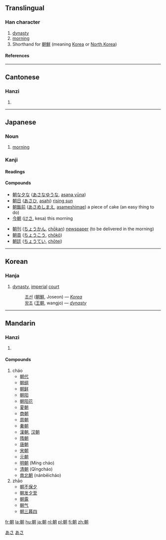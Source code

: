 ==Translingual==
===Han character===
{{Han char|rn=74|rad=月|as=08|sn=12|four=4742<sub>0</sub>|canj=十十月 (JJB)}}
# [[dynasty]]
# [[morning]]
# Shorthand for [[朝鮮]] (meaning [[Korea]] or [[North Korea]])
====References====
{{Han ref|kx=0506.030|dkj=14374|dj=0885.070|hdz=32084.080|uh=671D|ud=26397|bh=B4C2|bd=46274}}
----
==Cantonese==
===Hanzi===
{{yue-hanzi|jyut=|y=[[chiu4]], [[jiu1]]}}
# {{defn|Cantonese}}
----
==Japanese==
===Noun===
[[Category:1000 Japanese basic words|あさ]]
{{ja-noun|k|hira=あさ|rom=asa}}

# [[morning]]
[[Category:ja:Time|あさ]]
===Kanji===
{{ja-kanji|grade=|rs=月08}}
====Readings====
{{ja-readings|on=[[ちょう]] ([[chō]])|kun=[[あさ]] ([[asa]]), [[あした]] ([[ashita]]), [[あつまる]] ([[atsumaru]])|nanori=[[とも]]}}
====Compounds====
{{top2}}
*[[朝な夕な]] ([[あさなゆうな]], [[asana yūna]])
*[[朝日]] ([[あさひ]], [[asahi]]) [[rising sun]]
*[[朝飯前]] ([[あさめしまえ]], [[asameshimae]]) a piece of cake (an easy thing to do)
*[[今朝]] ([[けさ]], kesa) this morning
{{mid2}}
*[[朝刊]] ([[ちょうかん]], [[chōkan]]) [[newspaper]] (to be delivered in the morning)
*[[朝貢]] ([[ちょうこう]], [[chōkō]]) 
*[[朝廷]] ([[ちょうてい]], [[chōtei]])
{{bottom}}
----

==Korean==
===Hanja===
{{ko-hanja|hangeul=[[조]]|eumhun=|rv=jo|mr=cho|y=co}}
# [[dynasty]], [[imperial]] [[court]]
#:[[조선]] ([[朝鮮]], Joseon) &mdash; ''[[Korea]]''
#:[[왕조]] ([[王朝]], wangjo) &mdash; ''[[dynasty]]''

----

==Mandarin==
===Hanzi===
{{cmn-hanzi|pin=[[cháo]] ([[chao2]]), [[zhāo]] ([[zhao1]])|wg=[[ch'ao2|ch'ao<sup>2</sup>]], [[chao1|chao<sup>1</sup>]]}}
# {{defn|Mandarin}}

====Compounds====
#cháo
#*[[朝代]]
#*[[朝纲]]
#*[[朝鲜]]
#*[[朝阳]]
#*[[朝阳花]]
#*[[夏朝]]<!-- xia -->
#*[[商朝]]<!-- shang -->
#*[[周朝]]<!-- zhou -->
#*[[秦朝]]<!-- qin -->
#*[[漢朝]], [[汉朝]]<!-- han -->
#*[[隋朝]]<!-- sui -->
#*[[唐朝]]<!-- tang -->
#*[[宋朝]]<!-- song -->
#*[[元朝]]<!-- yuan -->
#*[[明朝]] (Míng cháo)
#*[[清朝]] (Qīngcháo)
#*[[南北朝]] (nánběicháo)
#zhāo
#*[[朝不保夕]]
#*[[朝发夕至]]
#*[[朝露]]
#*[[朝气]]
#*[[朝三暮四]]

[[fr:朝]]
[[la:朝]]
[[hu:朝]]
[[ja:朝]]
[[nl:朝]]
[[pl:朝]]
[[fi:朝]]
[[zh:朝]]